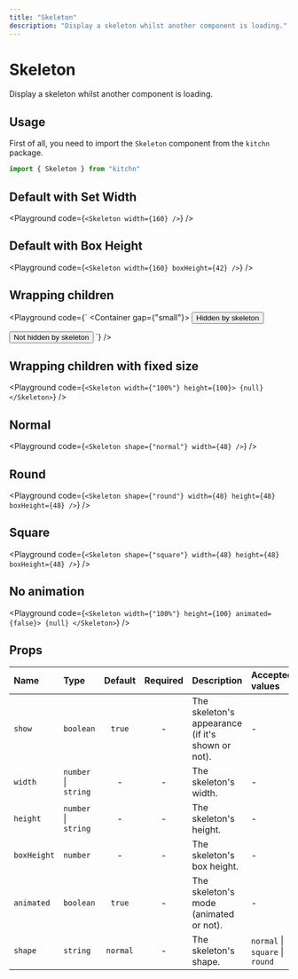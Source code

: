 ```yaml
---
title: "Skeleton"
description: "Display a skeleton whilst another component is loading."
---
```



# Skeleton

Display a skeleton whilst another component is loading.

## Usage

First of all, you need to import the `Skeleton` component from the `kitchn` package.

```js
import { Skeleton } from "kitchn"
```

## Default with Set Width

<Playground
  code={`
  <Skeleton width={160} />
`}
/>

## Default with Box Height

<Playground
  code={`
  <Skeleton width={160} boxHeight={42} />
`}
/>

## Wrapping children

<Playground
  code={`
<Container gap={"small"}>
  <Container>
    <Skeleton>
      <Button>Hidden by skeleton</Button>
    </Skeleton>
  </Container>
  
  <Container>
    <Skeleton show={false}>
      <Button>Not hidden by skeleton</Button>
    </Skeleton>
  </Container>
</Container>
`}
/>

## Wrapping children with fixed size

<Playground
  code={`
<Skeleton width={"100%"} height={100}>
  {null}
</Skeleton>
`}
/>

## Normal

<Playground
  code={`
<Skeleton shape={"normal"} width={48} />
`}
/>

## Round

<Playground
  code={`
<Skeleton shape={"round"} width={48} height={48} boxHeight={48} />
`}
/>

## Square

<Playground
  code={`
<Skeleton shape={"square"} width={48} height={48} boxHeight={48} />
`}
/>

## No animation

<Playground
  code={`
<Skeleton width={"100%"} height={100} animated={false}>
  {null}
</Skeleton>
`}
/>

## Props

| Name | Type | Default | Required | Description | Accepted values |
| :--- | :--- | :-----: | :------: | :---------- | :-------------- |
| `show` | `boolean` | `true` | - | The skeleton's appearance (if it's shown or not). | - |
| `width` | `number` \| `string` | - | - | The skeleton's width. | - |
| `height` | `number` \| `string` | - | - | The skeleton's height. | - |
| `boxHeight` | `number` | - | - | The skeleton's box height. | - |
| `animated` | `boolean` | `true` | - | The skeleton's mode (animated or not). | - |
| `shape` | `string` | `normal` | - | The skeleton's shape. | `normal` \| `square` \| `round` |